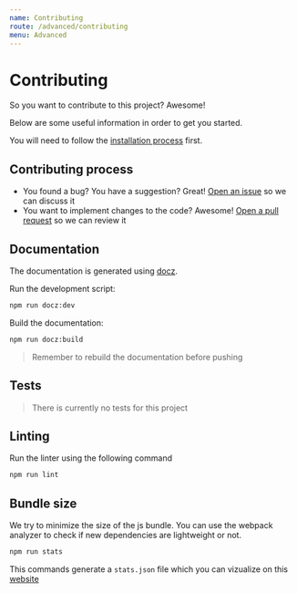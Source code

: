 ```yaml
---
name: Contributing
route: /advanced/contributing
menu: Advanced
---
```


# Contributing

So you want to contribute to this project? Awesome!

Below are some useful information in order to get you started.

You will need to follow the [installation process](/advanced/getting-started) first.

## Contributing process

- You found a bug? You have a suggestion? Great! [Open an issue](https://github.com/Zenika/FAQ/issues) so we can discuss it
- You want to implement changes to the code? Awesome! [Open a pull request](https://github.com/Zenika/FAQ/pulls) so we can review it

## Documentation

The documentation is generated using [docz](https://docz.site).

Run the development script:

```bash
npm run docz:dev
```

Build the documentation:

```bash
npm run docz:build
```

> Remember to rebuild the documentation before pushing

## Tests

> There is currently no tests for this project

## Linting

Run the linter using the following command

```bash
npm run lint
```

## Bundle size

We try to minimize the size of the js bundle. You can use the webpack analyzer to check if new dependencies are lightweight or not.

```bash
npm run stats
```

This commands generate a `stats.json` file which you can vizualize on this [website](https://chrisbateman.github.io/webpack-visualizer/)
